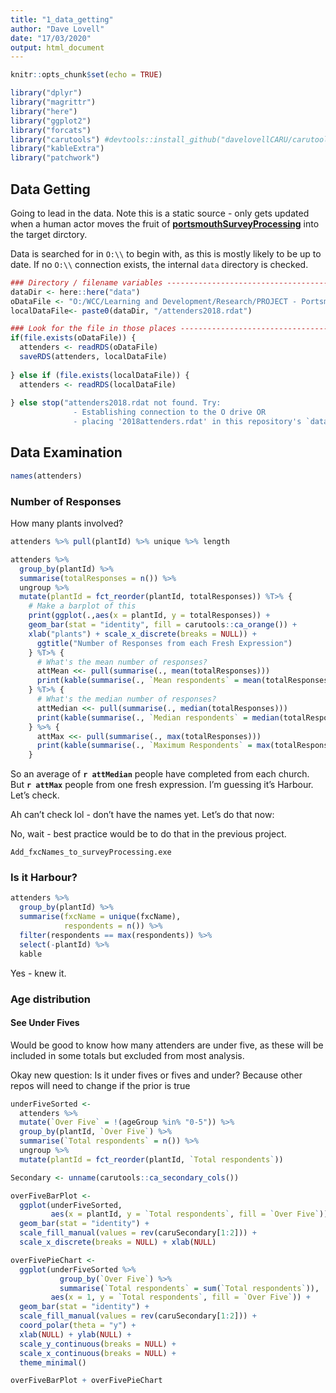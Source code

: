 ```yaml
---
title: "1_data_getting"
author: "Dave Lovell"
date: "17/03/2020"
output: html_document
---
```


```r
knitr::opts_chunk$set(echo = TRUE)
```

```r
library("dplyr")
library("magrittr")
library("here")
library("ggplot2")
library("forcats")
library("carutools") #devtools::install_github("davelovellCARU/carutools")
library("kableExtra")
library("patchwork")
```

## Data Getting

Going to lead in the data. Note this is a static source - only gets updated when a human actor moves the fruit of [**portsmouthSurveyProcessing**](https://www.github.com/davelovellCARU/portsmouthSurveyProcessing) into the target dirctory.

Data is searched for in `O:\\` to begin with, as this is mostly likely to be up to date. If no `O:\\` connection exists, the internal `data` directory is checked. 

```r
### Directory / filename variables -----------------------------------------------
dataDir <- here::here("data")
oDataFile <- "O:/WCC/Learning and Development/Research/PROJECT - Portsmouth 2019 onwards/Data/leaders & attenders/attenders2018.rdat"
localDataFile<- paste0(dataDir, "/attenders2018.rdat")

### Look for the file in those places --------------------------------------------
if(file.exists(oDataFile)) {
  attenders <- readRDS(oDataFile)
  saveRDS(attenders, localDataFile)
  
} else if (file.exists(localDataFile)) {
  attenders <- readRDS(localDataFile)
  
} else stop("attenders2018.rdat not found. Try:
              - Establishing connection to the O drive OR
              - placing '2018attenders.rdat' in this repository's `data` directory")
```

## Data Examination

```r
names(attenders)
```

### Number of Responses

How many plants involved?

```r
attenders %>% pull(plantId) %>% unique %>% length

attenders %>%
  group_by(plantId) %>% 
  summarise(totalResponses = n()) %>% 
  ungroup %>% 
  mutate(plantId = fct_reorder(plantId, totalResponses)) %T>% {
    # Make a barplot of this
    print(ggplot(.,aes(x = plantId, y = totalResponses)) +
    geom_bar(stat = "identity", fill = carutools::ca_orange()) +
    xlab("plants") + scale_x_discrete(breaks = NULL)) +
      ggtitle("Number of Responses from each Fresh Expression")
    } %T>% {
      # What's the mean number of responses?
      attMean <<- pull(summarise(., mean(totalResponses)))
      print(kable(summarise(., `Mean respondents` = mean(totalResponses))))
    } %T>% {
      # What's the median number of responses?
      attMedian <<- pull(summarise(., median(totalResponses)))
      print(kable(summarise(., `Median respondents` = median(totalResponses))))
    } %>% {
      attMax <<- pull(summarise(., max(totalResponses)))
      print(kable(summarise(., `Maximum Respondents` = max(totalResponses))))
    } 
```

So an average of **`r attMedian`** people have completed from each church. But **`r attMax`** people from one fresh expression. I'm guessing it's Harbour. Let's check.

Ah can't check lol - don't have the names yet. Let's do that now:

No, wait - best practice would be to do that in the previous project. 

`Add_fxcNames_to_surveyProcessing.exe`

### Is it Harbour?

```r
attenders %>% 
  group_by(plantId) %>% 
  summarise(fxcName = unique(fxcName),
            respondents = n()) %>% 
  filter(respondents == max(respondents)) %>% 
  select(-plantId) %>% 
  kable
```

Yes - knew it.

### Age distribution

#### See Under Fives

Would be good to know how many attenders are under five, as these will be included in some totals but excluded from most analysis.

Okay new question: Is it under fives or fives and under? Because other repos will need to change if the prior is true

```r
underFiveSorted <-
  attenders %>% 
  mutate(`Over Five` = !(ageGroup %in% "0-5")) %>% 
  group_by(plantId, `Over Five`) %>% 
  summarise(`Total respondents` = n()) %>%
  ungroup %>% 
  mutate(plantId = fct_reorder(plantId, `Total respondents`))

Secondary <- unname(carutools::ca_secondary_cols())

overFiveBarPlot <- 
  ggplot(underFiveSorted,
         aes(x = plantId, y = `Total respondents`, fill = `Over Five`)) +
  geom_bar(stat = "identity") +
  scale_fill_manual(values = rev(caruSecondary[1:2])) +
  scale_x_discrete(breaks = NULL) + xlab(NULL)

overFivePieChart <-
  ggplot(underFiveSorted %>% 
           group_by(`Over Five`) %>% 
           summarise(`Total respondents` = sum(`Total respondents`)),
         aes(x = 1, y = `Total respondents`, fill = `Over Five`)) +
  geom_bar(stat = "identity") +
  scale_fill_manual(values = rev(caruSecondary[1:2])) +
  coord_polar(theta = "y") +
  xlab(NULL) + ylab(NULL) +
  scale_y_continuous(breaks = NULL) + 
  scale_x_continuous(breaks = NULL) +
  theme_minimal()

overFiveBarPlot + overFivePieChart

```
